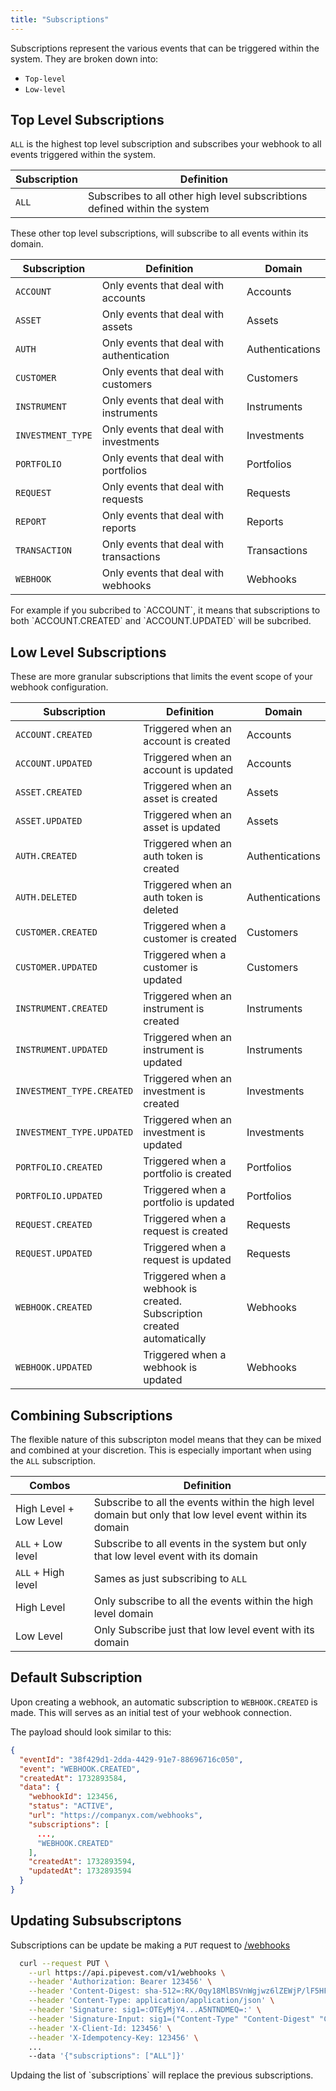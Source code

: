 ```yaml
---
title: "Subscriptions"
---
```


Subscriptions represent the various events that can be triggered within the system.
They are broken down into:

- `Top-level`
- `Low-level`

## Top Level Subscriptions

`ALL` is the highest top level subscription and subscribes your webhook to all events triggered within the system.

| Subscription | Definition                                                                 |
| ------------ | -------------------------------------------------------------------------- |
| `ALL`        | Subscribes to all other high level subscribtions defined within the system |

These other top level subscriptions, will subscribe to all events within its domain.

| Subscription      | Definition                                | Domain          |
| ----------------- | ----------------------------------------- | --------------- |
| `ACCOUNT`         | Only events that deal with accounts       | Accounts        |
| `ASSET`           | Only events that deal with assets         | Assets          |
| `AUTH`            | Only events that deal with authentication | Authentications |
| `CUSTOMER`        | Only events that deal with customers      | Customers       |
| `INSTRUMENT`      | Only events that deal with instruments    | Instruments     |
| `INVESTMENT_TYPE` | Only events that deal with investments    | Investments     |
| `PORTFOLIO`       | Only events that deal with portfolios     | Portfolios      |
| `REQUEST`         | Only events that deal with requests       | Requests        |
| `REPORT`          | Only events that deal with reports        | Reports         |
| `TRANSACTION`     | Only events that deal with transactions   | Transactions    |
| `WEBHOOK`         | Only events that deal with webhooks       | Webhooks        |

<Note>
  For example if you subcribed to `ACCOUNT`, it means that subscriptions to both
  `ACCOUNT.CREATED` and `ACCOUNT.UPDATED` will be subcribed.
</Note>

## Low Level Subscriptions

These are more granular subscriptions that limits the event scope of your webhook configuration.

| Subscription              | Definition                                                              | Domain          |
| ------------------------- | ----------------------------------------------------------------------- | --------------- |
| `ACCOUNT.CREATED`         | Triggered when an account is created                                    | Accounts        |
| `ACCOUNT.UPDATED`         | Triggered when an account is updated                                    | Accounts        |
| `ASSET.CREATED`           | Triggered when an asset is created                                      | Assets          |
| `ASSET.UPDATED`           | Triggered when an asset is updated                                      | Assets          |
| `AUTH.CREATED`            | Triggered when an auth token is created                                 | Authentications |
| `AUTH.DELETED`            | Triggered when an auth token is deleted                                 | Authentications |
| `CUSTOMER.CREATED`        | Triggered when a customer is created                                    | Customers       |
| `CUSTOMER.UPDATED`        | Triggered when a customer is updated                                    | Customers       |
| `INSTRUMENT.CREATED`      | Triggered when an instrument is created                                 | Instruments     |
| `INSTRUMENT.UPDATED`      | Triggered when an instrument is updated                                 | Instruments     |
| `INVESTMENT_TYPE.CREATED` | Triggered when an investment is created                                 | Investments     |
| `INVESTMENT_TYPE.UPDATED` | Triggered when an investment is updated                                 | Investments     |
| `PORTFOLIO.CREATED`       | Triggered when a portfolio is created                                   | Portfolios      |
| `PORTFOLIO.UPDATED`       | Triggered when a portfolio is updated                                   | Portfolios      |
| `REQUEST.CREATED`         | Triggered when a request is created                                     | Requests        |
| `REQUEST.UPDATED`         | Triggered when a request is updated                                     | Requests        |
| `WEBHOOK.CREATED`         | Triggered when a webhook is created. Subscription created automatically | Webhooks        |
| `WEBHOOK.UPDATED`         | Triggered when a webhook is updated                                     | Webhooks        |

## Combining Subscriptions

The flexible nature of this subscripton model means that they can be mixed and combined at your discretion.
This is especially important when using the `ALL` subscription.

| Combos                 | Definition                                                                                               |
| ---------------------- | -------------------------------------------------------------------------------------------------------- |
| High Level + Low Level | Subscribe to all the events within the high level domain but only that low level event within its domain |
| `ALL` + Low level      | Subscribe to all events in the system but only that low level event with its domain                      |
| `ALL` + High level     | Sames as just subscribing to `ALL`                                                                       |
| High Level             | Only subscribe to all the events within the high level domain                                            |
| Low Level              | Only Subscribe just that low level event with its domain                                                 |

## Default Subscription

Upon creating a webhook, an automatic subscription to `WEBHOOK.CREATED` is made.
This will serves as an initial test of your webhook connection.

The payload should look similar to this:

```json
{
  "eventId": "38f429d1-2dda-4429-91e7-88696716c050",
  "event": "WEBHOOK.CREATED",
  "createdAt": 1732893584,
  "data": {
    "webhookId": 123456,
    "status": "ACTIVE",
    "url": "https://companyx.com/webhooks",
    "subscriptions": [
      ...,
      "WEBHOOK.CREATED"
    ],
    "createdAt": 1732893594,
    "updatedAt": 1732893594
  }
}
```

## Updating Subsubscriptons

Subscriptions can be update be making a `PUT` request to [/webhooks](/api-reference/endpoint/webhooks/update)

```bash
  curl --request PUT \
    --url https://api.pipevest.com/v1/webhooks \
    --header 'Authorization: Bearer 123456' \
    --header 'Content-Digest: sha-512=:RK/0qy18MlBSVnWgjwz6lZEWjP/lF5HF9bvEF8FabDg=:' \
    --header 'Content-Type: application/application/json' \
    --header 'Signature: sig1=:OTEyMjY4...A5NTNDMEQ=:' \
    --header 'Signature-Input: sig1=("Content-Type" "Content-Digest" "Content-Length" "Authorization" "X-Client-Id" "X-Idempotency-Key" "@method" "@target-uri" "@path" "@query");keyid="staging-pipevest-ed25519";created=1732893484;expires=1732893584' \
    --header 'X-Client-Id: 123456' \
    --header 'X-Idempotency-Key: 123456' \
    ...
    --data '{"subscriptions": ["ALL"]}'
```

<Warning>
  Updaing the list of `subscriptions` will replace the previous subscriptions.
</Warning>
